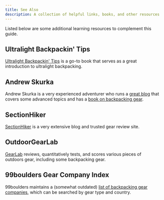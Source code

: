 ```yaml
---
title: See Also
description: A collection of helpful links, books, and other resources for backpacking
---
```


Listed below are some additional learning resources to complement this guide.

## Ultralight Backpackin' Tips

[Ultralight Backpackin' Tips](https://www.amazon.com/dp/0762763841/) is a go-to book that serves as a great introduction to ultralight backpacking.

## Andrew Skurka

Andrew Skurka is a very experienced adventurer who runs a [great blog](https://andrewskurka.com/blog/) that covers some advanced topics and has a [book on backpacking gear](https://www.amazon.com/dp/1426217846).

## SectionHiker

[SectionHiker](https://sectionhiker.com/) is a very extensive blog and trusted gear review site.

## OutdoorGearLab

[GearLab](https://www.outdoorgearlab.com/) reviews, quantitatively tests, and scores various pieces of outdoors gear, including some backpacking gear.

## 99boulders Gear Company Index

99boulders maintains a (somewhat outdated) [list of backpacking gear companies](https://www.99boulders.com/ultralight-backpacking-gear-vendors), which can be searched by gear type and country.

